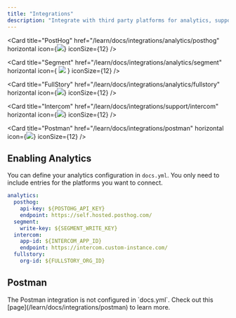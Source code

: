 ```yaml
---
title: "Integrations"
description: "Integrate with third party platforms for analytics, support, etc."
---
```


<CardGroup cols={2}>

<Card
  title="PostHog"
  href="/learn/docs/integrations/analytics/posthog"
  horizontal
  icon={<img src="https://cdn.brandfetch.io/id2veLU_gI/idG9S94wXO.svg" />}
  iconSize={12}
/>

<Card
  title="Segment"
  href="/learn/docs/integrations/analytics/segment"
  horizontal
  icon={
    <img src="https://cdn.brandfetch.io/idiousYjQz/theme/dark/symbol.svg?k=id64Mup7ac&t=1717151164256?t=1717151164256" />
  }
  iconSize={12}
/>

<Card
  title="FullStory"
  href="/learn/docs/integrations/analytics/fullstory"
  horizontal
  icon={<img src="https://cdn.brandfetch.io/idRtIBDum6/w/400/h/400/theme/dark/icon.jpeg" />}
  iconSize={12}
/>

<Card
  title="Intercom"
  href="/learn/docs/integrations/support/intercom"
  horizontal
  icon={<img src="https://cdn.brandfetch.io/idYJNDWF1m/theme/dark/symbol.svg" />}
  iconSize={12}
/>

<Card
  title="Postman"
  href="/learn/docs/integrations/postman"
  horizontal
  icon={<img src="https://seeklogo.com/images/P/postman-logo-0087CA0D15-seeklogo.com.png" />}
  iconSize={12}
/>

</CardGroup>

## Enabling Analytics

You can define your analytics configuration in `docs.yml`. You only need to include entries for the platforms you want to connect.

```yaml docs.yml
analytics:
  posthog:
    api-key: ${POSTOHG_API_KEY}
    endpoint: https://self.hosted.posthog.com/
  segment:
    write-key: ${SEGMENT_WRITE_KEY}
  intercom:
    app-id: ${INTERCOM_APP_ID}
    endpoint: https://intercom.custom-instance.com/
  fullstory:
    org-id: ${FULLSTORY_ORG_ID}
```

## Postman

<Info>
  The Postman integration is not configured in `docs.yml`. Check out this [page](/learn/docs/integrations/postman) to
  learn more.
</Info>
